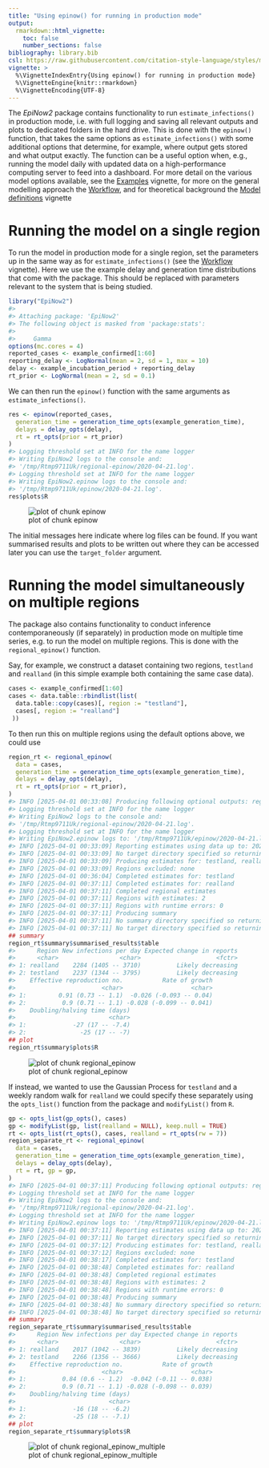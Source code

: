 ```yaml
---
title: "Using epinow() for running in production mode"
output:
  rmarkdown::html_vignette:
    toc: false
    number_sections: false
bibliography: library.bib
csl: https://raw.githubusercontent.com/citation-style-language/styles/master/apa-numeric-superscript-brackets.csl
vignette: >
  %\VignetteIndexEntry{Using epinow() for running in production mode}
  %\VignetteEngine{knitr::rmarkdown}
  %\VignetteEncoding{UTF-8}
---
```




The _EpiNow2_ package contains functionality to run `estimate_infections()` in production mode, i.e. with full logging and saving all relevant outputs and plots to dedicated folders in the hard drive.
This is done with the `epinow()` function, that takes the same options as `estimate_infections()` with some additional options that determine, for example, where output gets stored and what output exactly.
The function can be a useful option when, e.g., running the model daily with updated data on a high-performance computing server to feed into a dashboard.
For more detail on the various model options available, see the [Examples](estimate_infections_options.html) vignette, for more on the general modelling approach the [Workflow](estimate_infections_workflow.html), and for theoretical background the [Model definitions](estimate_infections.html) vignette

# Running the model on a single region

To run the model in production mode for a single region, set the parameters up in the same way as for `estimate_infections()` (see the [Workflow](estimate_infections_workflow.html) vignette).
Here we use the example delay and generation time distributions that come with the package.
This should be replaced with parameters relevant to the system that is being studied.


``` r
library("EpiNow2")
#> 
#> Attaching package: 'EpiNow2'
#> The following object is masked from 'package:stats':
#> 
#>     Gamma
options(mc.cores = 4)
reported_cases <- example_confirmed[1:60]
reporting_delay <- LogNormal(mean = 2, sd = 1, max = 10)
delay <- example_incubation_period + reporting_delay
rt_prior <- LogNormal(mean = 2, sd = 0.1)
```

We can then run the `epinow()` function with the same arguments as `estimate_infections()`.


``` r
res <- epinow(reported_cases,
  generation_time = generation_time_opts(example_generation_time),
  delays = delay_opts(delay),
  rt = rt_opts(prior = rt_prior)
)
#> Logging threshold set at INFO for the name logger
#> Writing EpiNow2 logs to the console and:
#> '/tmp/Rtmp9711Uk/regional-epinow/2020-04-21.log'.
#> Logging threshold set at INFO for the name logger
#> Writing EpiNow2.epinow logs to the console and:
#> '/tmp/Rtmp9711Uk/epinow/2020-04-21.log'.
res$plots$R
```

![plot of chunk epinow](epinow-epinow-1.png)

The initial messages here indicate where log files can be found.
If you want summarised results and plots to be written out where they can be accessed later you can use the `target_folder` argument.

# Running the model simultaneously on multiple regions

The package also contains functionality to conduct inference contemporaneously (if separately) in production mode on multiple time series, e.g. to run the model on multiple regions.
This is done with the `regional_epinow()` function.

Say, for example, we construct a dataset containing two regions, `testland` and `realland` (in this simple example both containing the same case data).


``` r
cases <- example_confirmed[1:60]
cases <- data.table::rbindlist(list(
  data.table::copy(cases)[, region := "testland"],
  cases[, region := "realland"]
 ))
```

To then run this on multiple regions using the default options above, we could use


``` r
region_rt <- regional_epinow(
  data = cases,
  generation_time = generation_time_opts(example_generation_time),
  delays = delay_opts(delay),
  rt = rt_opts(prior = rt_prior),
)
#> INFO [2025-04-01 00:33:08] Producing following optional outputs: regions, summary, samples, plots, latest
#> Logging threshold set at INFO for the name logger
#> Writing EpiNow2 logs to the console and:
#> '/tmp/Rtmp9711Uk/regional-epinow/2020-04-21.log'.
#> Logging threshold set at INFO for the name logger
#> Writing EpiNow2.epinow logs to: '/tmp/Rtmp9711Uk/epinow/2020-04-21.log'.
#> INFO [2025-04-01 00:33:09] Reporting estimates using data up to: 2020-04-21
#> INFO [2025-04-01 00:33:09] No target directory specified so returning output
#> INFO [2025-04-01 00:33:09] Producing estimates for: testland, realland
#> INFO [2025-04-01 00:33:09] Regions excluded: none
#> INFO [2025-04-01 00:36:04] Completed estimates for: testland
#> INFO [2025-04-01 00:37:11] Completed estimates for: realland
#> INFO [2025-04-01 00:37:11] Completed regional estimates
#> INFO [2025-04-01 00:37:11] Regions with estimates: 2
#> INFO [2025-04-01 00:37:11] Regions with runtime errors: 0
#> INFO [2025-04-01 00:37:11] Producing summary
#> INFO [2025-04-01 00:37:11] No summary directory specified so returning summary output
#> INFO [2025-04-01 00:37:11] No target directory specified so returning timings
## summary
region_rt$summary$summarised_results$table
#>      Region New infections per day Expected change in reports
#>      <char>                 <char>                     <fctr>
#> 1: realland    2284 (1405 -- 3710)          Likely decreasing
#> 2: testland    2237 (1344 -- 3795)          Likely decreasing
#>    Effective reproduction no.           Rate of growth
#>                        <char>                   <char>
#> 1:         0.91 (0.73 -- 1.1)  -0.026 (-0.093 -- 0.04)
#> 2:          0.9 (0.71 -- 1.1) -0.028 (-0.099 -- 0.041)
#>    Doubling/halving time (days)
#>                          <char>
#> 1:             -27 (17 -- -7.4)
#> 2:               -25 (17 -- -7)
## plot
region_rt$summary$plots$R
```

![plot of chunk regional_epinow](epinow-regional_epinow-1.png)

If instead, we wanted to use the Gaussian Process for `testland` and a weekly random walk for `realland` we could specify these separately using the `opts_list()` function from the package and `modifyList()` from `R`.


``` r
gp <- opts_list(gp_opts(), cases)
gp <- modifyList(gp, list(realland = NULL), keep.null = TRUE)
rt <- opts_list(rt_opts(), cases, realland = rt_opts(rw = 7))
region_separate_rt <- regional_epinow(
  data = cases,
  generation_time = generation_time_opts(example_generation_time),
  delays = delay_opts(delay),
  rt = rt, gp = gp,
)
#> INFO [2025-04-01 00:37:11] Producing following optional outputs: regions, summary, samples, plots, latest
#> Logging threshold set at INFO for the name logger
#> Writing EpiNow2 logs to the console and:
#> '/tmp/Rtmp9711Uk/regional-epinow/2020-04-21.log'.
#> Logging threshold set at INFO for the name logger
#> Writing EpiNow2.epinow logs to: '/tmp/Rtmp9711Uk/epinow/2020-04-21.log'.
#> INFO [2025-04-01 00:37:11] Reporting estimates using data up to: 2020-04-21
#> INFO [2025-04-01 00:37:11] No target directory specified so returning output
#> INFO [2025-04-01 00:37:12] Producing estimates for: testland, realland
#> INFO [2025-04-01 00:37:12] Regions excluded: none
#> INFO [2025-04-01 00:38:17] Completed estimates for: testland
#> INFO [2025-04-01 00:38:48] Completed estimates for: realland
#> INFO [2025-04-01 00:38:48] Completed regional estimates
#> INFO [2025-04-01 00:38:48] Regions with estimates: 2
#> INFO [2025-04-01 00:38:48] Regions with runtime errors: 0
#> INFO [2025-04-01 00:38:48] Producing summary
#> INFO [2025-04-01 00:38:48] No summary directory specified so returning summary output
#> INFO [2025-04-01 00:38:48] No target directory specified so returning timings
## summary
region_separate_rt$summary$summarised_results$table
#>      Region New infections per day Expected change in reports
#>      <char>                 <char>                     <fctr>
#> 1: realland    2017 (1042 -- 3839)          Likely decreasing
#> 2: testland    2266 (1356 -- 3666)          Likely decreasing
#>    Effective reproduction no.           Rate of growth
#>                        <char>                   <char>
#> 1:          0.84 (0.6 -- 1.2)  -0.042 (-0.11 -- 0.038)
#> 2:          0.9 (0.71 -- 1.1) -0.028 (-0.098 -- 0.039)
#>    Doubling/halving time (days)
#>                          <char>
#> 1:             -16 (18 -- -6.2)
#> 2:             -25 (18 -- -7.1)
## plot
region_separate_rt$summary$plots$R
```

![plot of chunk regional_epinow_multiple](epinow-regional_epinow_multiple-1.png)
